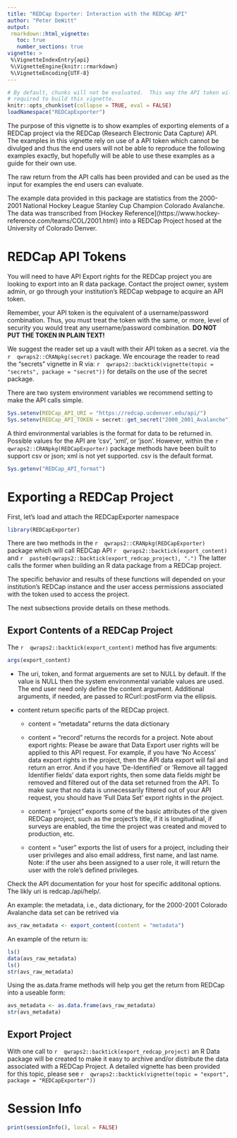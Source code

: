 ```yaml
---
title: "REDCap Exporter: Interaction with the REDCap API"
author: "Peter DeWitt"
output:
 rmarkdown::html_vignette:
   toc: true
   number_sections: true
vignette: >
 %\VignetteIndexEntry{api}
 %\VignetteEngine{knitr::rmarkdown}
 %\VignetteEncoding{UTF-8}
---
```



```r
# By default, chunks will not be evaluated.  This way the API token will not be
# required to build this vignette.
knitr::opts_chunk$set(collapse = TRUE, eval = FALSE)
loadNamespace("REDCapExporter")
```


The purpose of this vignette is to show examples of exporting elements of a
REDCap project via the REDCap (Research Electronic Data Capture) API.  The
examples in this vignette rely on use of a API token which cannot be divulged
and thus the end users will not be able to reproduce the following examples
exactly, but hopefully will be able to use these examples as a guide for
their own use.

The raw return from the API calls has been provided and can be used as the
input for examples the end users can evaluate.

The example data provided in this package are statistics from the 2000-2001
National Hockey League Stanley Cup Champion Colorado Avalanche.  The data was
transcribed from [Hockey Reference](https://www.hockey-reference.com/teams/COL/2001.html}
into a REDCap Project hosed at the University of Colorado Denver.

# REDCap API Tokens

You will need to have API Export rights for the REDCap project you are
looking to export into an R data package.  Contact the project owner, system
admin, or go through your institution's REDCap webpage to acquire an API token.

Remember, your API token is the equivalent of a username/password
combination.  Thus, you must treat the token with the same, or more, level of
security you would treat any username/password combination.  **DO NOT PUT THE
TOKEN IN PLAIN TEXT!**

We suggest the reader set up a vault with their API token as a secret.
via the
`r  qwraps2::CRANpkg(secret)  `
package.  We encourage the reader to read the "secrets" vignette in R via:
`r  qwraps2::backtick(vignette(topic = "secrets", package = "secret"))  `
for details on the use of the secret package.



There are two system environment variables we recommend setting to make
the API calls simple.


```r
Sys.setenv(REDCap_API_URI = "https://redcap.ucdenver.edu/api/")
Sys.setenv(REDCap_API_TOKEN = secret::get_secret("2000_2001_Avalanche"))
```


A third environmental variables is the format for data to be returned in.
Possible values for the API are 'csv', 'xml', or 'json'.   However, within
the
`r  qwraps2::CRANpkg(REDCapExporter)  `
package methods have been built to support csv or json; xml is not yet
supported.  csv is the default format.

```r
Sys.getenv("REDCap_API_format")
```


# Exporting a REDCap Project

First, let's load and attach the REDCapExporter namespace

```r
library(REDCapExporter)
```


There are two methods in the
`r  qwraps2::CRANpkg(REDCapExporter)  `
package which will call REDCap API
`r  qwraps2::backtick(export_content)  `
and
`r  paste0(qwraps2::backtick(export_redcap_project), ".")  `
The latter calls the former when building an R data package from a REDCap
project.

The specific behavior and results of these functions will depended on your
institution's REDCap instance and the user access permissions associated with
the token used to access the project.

The next subsections provide details on these methods.

## Export Contents of a REDCap Project

The
`r  qwraps2::backtick(export_content)  `
method has five arguments:

```r
args(export_content)
```


* The uri, token, and format arguements are set to NULL by default.  If the
value is NULL then the system environmental variable values are used.  The
end user need only define the content argument.  Additional arguments, if
needed, are passed to RCurl::postForm via the ellipsis.

* content return specific parts of the REDCap project.

    * content = "metadata" returns the data dictionary

    * content = "record" returns the records for a project.  Note about export rights: Please be aware that Data Export user rights will be applied to this API request. For example, if you have 'No Access' data export rights in the project, then the API data export will fail and return an error. And if you have 'De-Identified' or 'Remove all tagged Identifier fields' data export rights, then some data fields *might* be removed and filtered out of the data set returned from the API. To make sure that no data is unnecessarily filtered out of your API request, you should have 'Full Data Set' export rights in the project.

    * content = "project" exports some of the basic attributes of the given REDCap project, such as the project's title, if it is longitudinal, if surveys are enabled, the time the project was created and moved to production, etc.

    * content = "user" exports the list of users for a project, including their user privileges and also email address, first name, and last name.  Note: if the user ahs been assigned to a user role, it will return the user with the role's defined privileges.

Check the API documentation for your host for specific additonal options.
The likly uri is redcap.<institution>/api/help/.

An example: the metadata, i.e., data dictionary, for the 2000-2001 Colorado
Avalanche data set can be retrived via

```r
avs_raw_metadata <- export_content(content = "metadata")
```


An example of the return is:


```r
ls()
data(avs_raw_metadata)
ls()
str(avs_raw_metadata)
```


Using the as.data.frame methods will help you get the return from REDCap into
a useable form:

```r
avs_metadata <- as.data.frame(avs_raw_metadata)
str(avs_metadata)
```


## Export Project

With one call to
`r  qwraps2::backtick(export_redcap_project)  `
an R Data package will be created to make it easy to archive and/or
distribute the data associated with a REDCap Project.  A detailed vignette
has been provided for this topic, please see
`r  qwraps2::backtick(vignette(topic = "export", package = "REDCapExporter"))  `

# Session Info


```r
print(sessionInfo(), local = FALSE)
```

